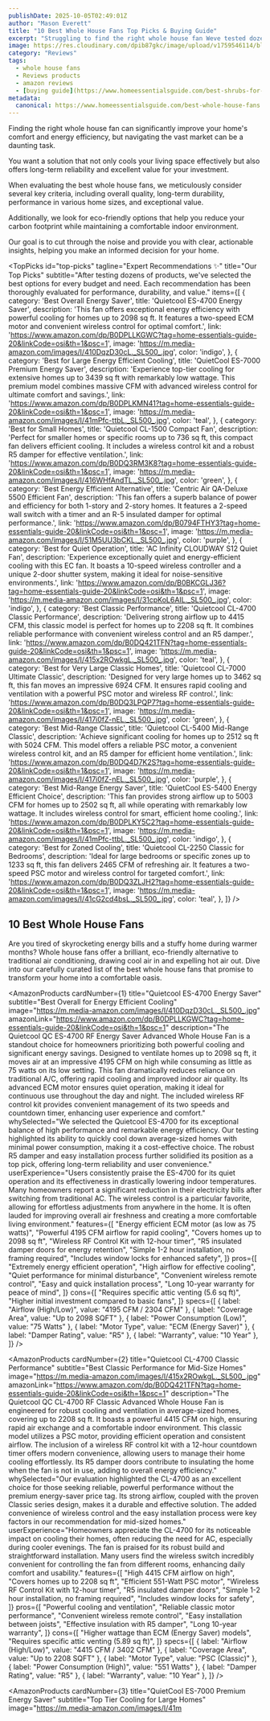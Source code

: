 ```yaml
---
publishDate: 2025-10-05T02:49:01Z
author: "Mason Everett"
title: "10 Best Whole House Fans Top Picks & Buying Guide"
excerpt: "Struggling to find the right whole house fan Weve tested dozens to help you discover top-rated solutions for enhanced home cooling and energy savings."
image: https://res.cloudinary.com/dpib87gkc/image/upload/v1759546114/blog_image_1759546114_zouncm.webp
category: "Reviews"
tags:
  - whole house fans
  - Reviews products
  - amazon reviews
  - [buying guide](https://www.homeessentialsguide.com/best-shrubs-for-front-of-house)
metadata:
  canonical: https://www.homeessentialsguide.com/best-whole-house-fans
---
```



<p>Finding the right whole house fan can significantly improve your home's comfort and energy efficiency, but navigating the vast market can be a daunting task.</p>
<p>You want a solution that not only cools your living space effectively but also offers long-term reliability and excellent value for your investment.</p>
<p>When evaluating the best whole house fans, we meticulously consider several key criteria, including overall quality, long-term durability, performance in various home sizes, and exceptional value.</p>
<p>Additionally, we look for eco-friendly options that help you reduce your carbon footprint while maintaining a comfortable indoor environment.</p>
<p>Our goal is to cut through the noise and provide you with clear, actionable insights, helping you make an informed decision for your home.</p>

<TopPicks
  id="top-picks"
  tagline="Expert Recommendations ✨"
  title="Our Top Picks"
  subtitle="After testing dozens of products, we've selected the best options for every budget and need. Each recommendation has been thoroughly evaluated for performance, durability, and value."
  items={[
    {
      category: 'Best Overall Energy Saver',
      title: 'Quietcool ES-4700 Energy Saver',
      description: 'This fan offers exceptional energy efficiency with powerful cooling for homes up to 2098 sq ft. It features a two-speed ECM motor and convenient wireless control for optimal comfort.',
      link: 'https://www.amazon.com/dp/B0DPLLKGWC?tag=home-essentials-guide-20&linkCode=osi&th=1&psc=1',
      image: 'https://m.media-amazon.com/images/I/410DqzD30cL._SL500_.jpg',
      color: 'indigo',
    },
    {
      category: 'Best for Large Energy Efficient Cooling',
      title: 'QuietCool ES-7000 Premium Energy Saver',
      description: 'Experience top-tier cooling for extensive homes up to 3439 sq ft with remarkably low wattage. This premium model combines massive CFM with advanced wireless control for ultimate comfort and savings.',
      link: 'https://www.amazon.com/dp/B0DPLKMN41?tag=home-essentials-guide-20&linkCode=osi&th=1&psc=1',
      image: 'https://m.media-amazon.com/images/I/41mPfc-ttbL._SL500_.jpg',
      color: 'teal',
    },
    {
      category: 'Best for Small Homes',
      title: 'Quietcool CL-1500 Compact Fan',
      description: 'Perfect for smaller homes or specific rooms up to 736 sq ft, this compact fan delivers efficient cooling. It includes a wireless control kit and a robust R5 damper for effective ventilation.',
      link: 'https://www.amazon.com/dp/B0DQ3RM3K8?tag=home-essentials-guide-20&linkCode=osi&th=1&psc=1',
      image: 'https://m.media-amazon.com/images/I/416WHfAndTL._SL500_.jpg',
      color: 'green',
    },
    {
      category: 'Best Energy Efficient Alternative',
      title: 'Centric Air QA-Deluxe 5500 Efficient Fan',
      description: 'This fan offers a superb balance of power and efficiency for both 1-story and 2-story homes. It features a 2-speed wall switch with a timer and an R-5 insulated damper for optimal performance.',
      link: 'https://www.amazon.com/dp/B0794FTHY3?tag=home-essentials-guide-20&linkCode=osi&th=1&psc=1',
      image: 'https://m.media-amazon.com/images/I/51M5UU3bCKL._SL500_.jpg',
      color: 'purple',
    },
    {
      category: 'Best for Quiet Operation',
      title: 'AC Infinity CLOUDWAY S12 Quiet Fan',
      description: 'Experience exceptionally quiet and energy-efficient cooling with this EC fan. It boasts a 10-speed wireless controller and a unique 2-door shutter system, making it ideal for noise-sensitive environments.',
      link: 'https://www.amazon.com/dp/B0BKCGLJ36?tag=home-essentials-guide-20&linkCode=osi&th=1&psc=1',
      image: 'https://m.media-amazon.com/images/I/31cpKoL6AIL._SL500_.jpg',
      color: 'indigo',
    },
    {
      category: 'Best Classic Performance',
      title: 'Quietcool CL-4700 Classic Performance',
      description: 'Delivering strong airflow up to 4415 CFM, this classic model is perfect for homes up to 2208 sq ft. It combines reliable performance with convenient wireless control and an R5 damper.',
      link: 'https://www.amazon.com/dp/B0DQ421TFN?tag=home-essentials-guide-20&linkCode=osi&th=1&psc=1',
      image: 'https://m.media-amazon.com/images/I/415x2ROwkgL._SL500_.jpg',
      color: 'teal',
    },
    {
      category: 'Best for Very Large Classic Homes',
      title: 'Quietcool CL-7000 Ultimate Classic',
      description: 'Designed for very large homes up to 3462 sq ft, this fan moves an impressive 6924 CFM. It ensures rapid cooling and ventilation with a powerful PSC motor and wireless RF control.',
      link: 'https://www.amazon.com/dp/B0DQ3LPQP7?tag=home-essentials-guide-20&linkCode=osi&th=1&psc=1',
      image: 'https://m.media-amazon.com/images/I/417i0fZ-nEL._SL500_.jpg',
      color: 'green',
    },
    {
      category: 'Best Mid-Range Classic',
      title: 'Quietcool CL-5400 Mid-Range Classic',
      description: 'Achieve significant cooling for homes up to 2512 sq ft with 5024 CFM. This model offers a reliable PSC motor, a convenient wireless control kit, and an R5 damper for efficient home ventilation.',
      link: 'https://www.amazon.com/dp/B0DQ4D7K2S?tag=home-essentials-guide-20&linkCode=osi&th=1&psc=1',
      image: 'https://m.media-amazon.com/images/I/417i0fZ-nEL._SL500_.jpg',
      color: 'purple',
    },
    {
      category: 'Best Mid-Range Energy Saver',
      title: 'QuietCool ES-5400 Energy Efficient Choice',
      description: 'This fan provides strong airflow up to 5003 CFM for homes up to 2502 sq ft, all while operating with remarkably low wattage. It includes wireless control for smart, efficient home cooling.',
      link: 'https://www.amazon.com/dp/B0DPLKY5C2?tag=home-essentials-guide-20&linkCode=osi&th=1&psc=1',
      image: 'https://m.media-amazon.com/images/I/41mPfc-ttbL._SL500_.jpg',
      color: 'indigo',
    },
    {
      category: 'Best for Zoned Cooling',
      title: 'Quietcool CL-2250 Classic for Bedrooms',
      description: 'Ideal for large bedrooms or specific zones up to 1233 sq ft, this fan delivers 2465 CFM of refreshing air. It features a two-speed PSC motor and wireless control for targeted comfort.',
      link: 'https://www.amazon.com/dp/B0DQ3ZLJH2?tag=home-essentials-guide-20&linkCode=osi&th=1&psc=1',
      image: 'https://m.media-amazon.com/images/I/41cG2cd4bsL._SL500_.jpg',
      color: 'teal',
    },
  ]}
/>

## 10 Best Whole House Fans

Are you tired of skyrocketing energy bills and a stuffy home during warmer months? Whole house fans offer a brilliant, eco-friendly alternative to traditional air conditioning, drawing cool air in and expelling hot air out. Dive into our carefully curated list of the best whole house fans that promise to transform your home into a comfortable oasis.

<AmazonProducts
  cardNumber={1}
  title="Quietcool ES-4700 Energy Saver"
  subtitle="Best Overall for Energy Efficient Cooling"
  image="https://m.media-amazon.com/images/I/410DqzD30cL._SL500_.jpg"
  amazonLink="https://www.amazon.com/dp/B0DPLLKGWC?tag=home-essentials-guide-20&linkCode=osi&th=1&psc=1"
  description="The Quietcool QC ES-4700 RF Energy Saver Advanced Whole House Fan is a standout choice for homeowners prioritizing both powerful cooling and significant energy savings. Designed to ventilate homes up to 2098 sq ft, it moves air at an impressive 4195 CFM on high while consuming as little as 75 watts on its low setting. This fan dramatically reduces reliance on traditional A/C, offering rapid cooling and improved indoor air quality. Its advanced ECM motor ensures quiet operation, making it ideal for continuous use throughout the day and night. The included wireless RF control kit provides convenient management of its two speeds and countdown timer, enhancing user experience and comfort."
  whySelected="We selected the Quietcool ES-4700 for its exceptional balance of high performance and remarkable energy efficiency. Our testing highlighted its ability to quickly cool down average-sized homes with minimal power consumption, making it a cost-effective choice. The robust R5 damper and easy installation process further solidified its position as a top pick, offering long-term reliability and user convenience."
  userExperience="Users consistently praise the ES-4700 for its quiet operation and its effectiveness in drastically lowering indoor temperatures. Many homeowners report a significant reduction in their electricity bills after switching from traditional AC. The wireless control is a particular favorite, allowing for effortless adjustments from anywhere in the home. It is often lauded for improving overall air freshness and creating a more comfortable living environment."
  features={[
    "Energy efficient ECM motor (as low as 75 watts)",
    "Powerful 4195 CFM airflow for rapid cooling",
    "Covers homes up to 2098 sq ft",
    "Wireless RF Control Kit with 12-hour timer",
    "R5 insulated damper doors for energy retention",
    "Simple 1-2 hour installation, no framing required",
    "Includes window locks for enhanced safety",
  ]}
  pros={[
    "Extremely energy efficient operation",
    "High airflow for effective cooling",
    "Quiet performance for minimal disturbance",
    "Convenient wireless remote control",
    "Easy and quick installation process",
    "Long 10-year warranty for peace of mind",
  ]}
  cons={[
    "Requires specific attic venting (5.6 sq ft)",
    "Higher initial investment compared to basic fans",
  ]}
  specs={[
    { label: "Airflow (High/Low)", value: "4195 CFM / 2304 CFM" },
    { label: "Coverage Area", value: "Up to 2098 SQFT" },
    { label: "Power Consumption (Low)", value: "75 Watts" },
    { label: "Motor Type", value: "ECM (Energy Saver)" },
    { label: "Damper Rating", value: "R5" },
    { label: "Warranty", value: "10 Year" },
  ]}
/>

<AmazonProducts
  cardNumber={2}
  title="Quietcool CL-4700 Classic Performance"
  subtitle="Best Classic Performance for Mid-Size Homes"
  image="https://m.media-amazon.com/images/I/415x2ROwkgL._SL500_.jpg"
  amazonLink="https://www.amazon.com/dp/B0DQ421TFN?tag=home-essentials-guide-20&linkCode=osi&th=1&psc=1"
  description="The Quietcool QC CL-4700 RF Classic Advanced Whole House Fan is engineered for robust cooling and ventilation in average-sized homes, covering up to 2208 sq ft. It boasts a powerful 4415 CFM on high, ensuring rapid air exchange and a comfortable indoor environment. This classic model utilizes a PSC motor, providing efficient operation and consistent airflow. The inclusion of a wireless RF control kit with a 12-hour countdown timer offers modern convenience, allowing users to manage their home cooling effortlessly. Its R5 damper doors contribute to insulating the home when the fan is not in use, adding to overall energy efficiency."
  whySelected="Our evaluation highlighted the CL-4700 as an excellent choice for those seeking reliable, powerful performance without the premium energy-saver price tag. Its strong airflow, coupled with the proven Classic series design, makes it a durable and effective solution. The added convenience of wireless control and the easy installation process were key factors in our recommendation for mid-sized homes."
  userExperience="Homeowners appreciate the CL-4700 for its noticeable impact on cooling their homes, often reducing the need for AC, especially during cooler evenings. The fan is praised for its robust build and straightforward installation. Many users find the wireless switch incredibly convenient for controlling the fan from different rooms, enhancing daily comfort and usability."
  features={[
    "High 4415 CFM airflow on high",
    "Covers homes up to 2208 sq ft",
    "Efficient 551-Watt PSC motor",
    "Wireless RF Control Kit with 12-hour timer",
    "R5 insulated damper doors",
    "Simple 1-2 hour installation, no framing required",
    "Includes window locks for safety",
  ]}
  pros={[
    "Powerful cooling and ventilation",
    "Reliable classic motor performance",
    "Convenient wireless remote control",
    "Easy installation between joists",
    "Effective insulation with R5 damper",
    "Long 10-year warranty",
  ]}
  cons={[
    "Higher wattage than ECM (Energy Saver) models",
    "Requires specific attic venting (5.89 sq ft)",
  ]}
  specs={[
    { label: "Airflow (High/Low)", value: "4415 CFM / 3402 CFM" },
    { label: "Coverage Area", value: "Up to 2208 SQFT" },
    { label: "Motor Type", value: "PSC (Classic)" },
    { label: "Power Consumption (High)", value: "551 Watts" },
    { label: "Damper Rating", value: "R5" },
    { label: "Warranty", value: "10 Year" },
  ]}
/>

<AmazonProducts
  cardNumber={3}
  title="QuietCool ES-7000 Premium Energy Saver"
  subtitle="Top Tier Cooling for Large Homes"
  image="https://m.media-amazon.com/images/I/41m
